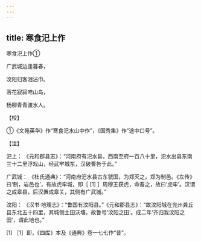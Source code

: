 ```yaml
---
---
---
```

title: 寒食汜上作
---



寒食汜上作①


广武城边逢暮春，

汶阳归客泪沾巾。

落花寂寂啼山鸟，

杨柳青青渡水人。

【校】

①《文苑英华》作“寒食汜水山中作”，《国秀集》作“途中口号”。

【注】

汜上： 《元和郡县志》：“河南府有汜水县，西南至府一百八十里，汜水出县东南三十二里浮戏山，经武牢城东，汉破曹咎于此。”

广武城： 《杜氏通典》：“河南府汜水县古东虢国，为郑灭之，郑为制邑。《左传》曰‘制，岩邑也’，有故虎牢城，即［ [1] ］周穆王获虎，命畜之，故曰‘虎牢’。汉谓之成皋县，后汉置成皋关，其侧有广武城。”

汶阳： 《汉书·地理志》：“鲁国有汶阳县。”《元和郡县志》：“故汶阳城在兖州龚丘县东北五十四里，其城侧土田沃壤，故鲁号‘汶阳之田’。成二年‘齐归我汶阳之田’，谓此地也。”

[1] ［1］即，《四库》本及《通典》卷一七七作“昔”。